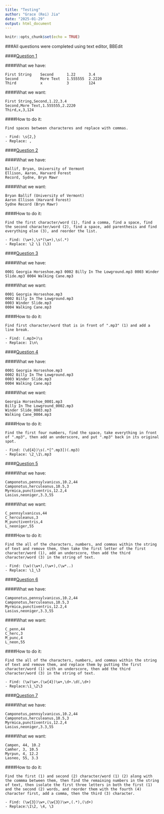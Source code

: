 ```yaml
---
title: "Testing"
author: "Grace (Rei) Jia"
date: "2025-01-29"
output: html_document
---
```


```r
knitr::opts_chunk$set(echo = TRUE)
```


###All questions were completed using text editor, BBEdit

####<u>Question 1</u>

####What we have:

```         
First String    Second      1.22      3.4
Second          More Text   1.555555  2.2220
Third           x           3         124
```

####What we want:

```         
First String,Second,1.22,3.4
Second,More Text,1.555555,2.2220
Third,x,3,124
```

####How to do it:

```         
Find spaces between characteres and replace with commas.

- Find: \s{2,}
- Replace: ,
```

####<u>Question 2</u>

####What we have:

```         
Ballif, Bryan, University of Vermont
Ellison, Aaron, Harvard Forest
Record, Sydne, Bryn Mawr
```

####What we want:

```         
Bryan Ballif (University of Vermont)
Aaron Ellison (Harvard Forest)
Sydne Record (Bryn Mawr)
```

####How to do it:

```         
Find the first character/word (1), find a comma, find a space, find the second character/word (2), find a space, add parenthesis and find everything else (3), and reorder the list.

- Find: (\w+),\s*(\w+),\s(.*)
- Replace: \2 \1 (\3)
```

####<u>Question 3</u>

####What we have:

```         
0001 Georgia Horseshoe.mp3 0002 Billy In The Lowground.mp3 0003 Winder Slide.mp3 0004 Walking Cane.mp3
```

####What we want:

```         
0001 Georgia Horseshoe.mp3
0002 Billy In The Lowground.mp3
0003 Winder Slide.mp3
0004 Walking Cane.mp3
```

####How to do it:

```         
Find first character/word that is in front of ".mp3" (1) and add a line break.

- Find: (.mp3+)\s
- Replace: 1\n\
```

####<u>Question 4</u>

####What we have:

```         
0001 Georgia Horseshoe.mp3
0002 Billy In The Lowground.mp3
0003 Winder Slide.mp3
0004 Walking Cane.mp3
```

####What we want:

```         
Georgia Horseshoe_0001.mp3
Billy In The Lowground_0002.mp3
Winder Slide_0003.mp3
Walking Cane_0004.mp3
```

####How to do it:

```         
Find the first four numbers, find the space, take everything in front of ".mp3", then add an underscore, and put ".mp3" back in its original spot.

- Find: (\d{4})\s(.*[^.mp3])(.mp3)
- Replace: \2_\1\.mp3
```

####<u>Question 5</u>

####What we have:

```         
Camponotus,pennsylvanicus,10.2,44
Camponotus,herculeanus,10.5,3
Myrmica,punctiventris,12.2,4
Lasius,neoniger,3.3,55
```

####What we want:

```         
C_pennsylvanicus,44
C_herculeanus,3
M_punctiventris,4
L_neoniger,55
```

####How to do it:

```         
Find the all of the characters, numbers, and commas within the string of text and remove them, then take the first letter of the first character/word (1), add an underscore, then add the third character/word (3) in the string of text.

- Find: (\w)(\w+),(\w+),(\w*..)
- Replace: \1_\3
```

####<u>Question 6</u>

####What we have:

```         
Camponotus,pennsylvanicus,10.2,44
Camponotus,herculeanus,10.5,3
Myrmica,punctiventris,12.2,4
Lasius,neoniger,3.3,55
```

####What we want:

```         
C_penn,44
C_herc,3
M_punc,4
L_neon,55
```

####How to do it:

```         
Find the all of the characters, numbers, and commas within the string of text and remove them, and replace them by putting the first character/word (1) with an underscore, then add the third character/word (3) in the string of text.

- Find: (\w)\w+.(\w{4})\w+,\d+.\d(,\d+)
- Replace:\1_\2\3
```

####<u>Question 7</u>

####What we have:

```         
Camponotus,pennsylvanicus,10.2,44
Camponotus,herculeanus,10.5,3
Myrmica,punctiventris,12.2,4
Lasius,neoniger,3.3,55
```

####What we want:

```         
Campen, 44, 10.2
Camher, 3, 10.5
Myrpun, 4, 12.2
Lasneo, 55, 3.3
```

####How to do it:

```         
Find the first (1) and second (2) character/word (1) (2) along with the commma between them, then find the remaining numbers in the string of text, then isolate the first three letters in both the first (1) and the second (2) words, and reorder them with the fourth (4) character first, add a comma, then the third (3) character.

- Find: (\w{3})\w+,(\w{3})\w+,(.*),(\d+)
- Replace:\1\2, \4, \3
```
